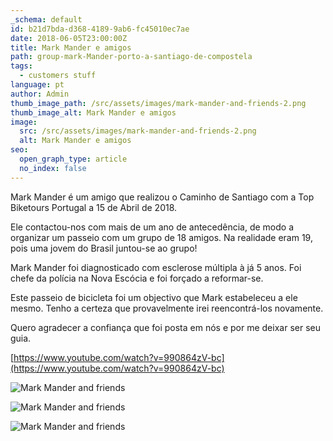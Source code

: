 ```yaml
---
_schema: default
id: b21d7bda-d368-4189-9ab6-fc45010ec7ae
date: 2018-06-05T23:00:00Z
title: Mark Mander e amigos
path: group-mark-Mander-porto-a-santiago-de-compostela
tags:
  - customers stuff
language: pt
author: Admin
thumb_image_path: /src/assets/images/mark-mander-and-friends-2.png
thumb_image_alt: Mark Mander e amigos
image:
  src: /src/assets/images/mark-mander-and-friends-2.png
  alt: Mark Mander e amigos
seo:
  open_graph_type: article
  no_index: false
---
```

Mark Mander é um amigo que realizou o Caminho de Santiago com a Top Biketours
Portugal a 15 de Abril de 2018.

Ele contactou-nos com mais de um ano de antecedência, de modo a organizar um
passeio com um grupo de 18 amigos. Na realidade eram 19, pois uma jovem do
Brasil juntou-se ao grupo!

Mark Mander foi diagnosticado com esclerose múltipla à já 5 anos. Foi chefe da
polícia na Nova Escócia e foi forçado a reformar-se.

Este passeio de bicicleta foi um objectivo que Mark estabeleceu a ele mesmo.
Tenho a certeza que provavelmente irei reencontrá-los novamente.

Quero agradecer a confiança que foi posta em nós e por me deixar ser seu guia.

[https://www.youtube.com/watch?v=990864zV-bc](https://www.youtube.com/watch?v=990864zV-bc)

![Mark Mander and friends](/src/assets/images/mark-mander-and-friends-3.png "Mark Mander and friends")

![Mark Mander and friends](/src/assets/images/mark-mander-and-friends.png "Mark Mander and friends")

![Mark Mander and friends](/src/assets/images/mark-mander-and-friends-2.png "Mark Mander and friends")